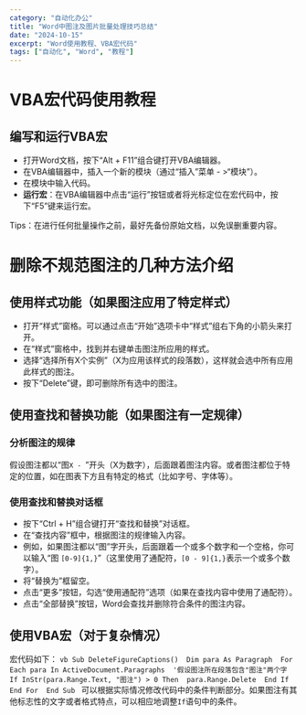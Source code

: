 ```yaml
---
category: "自动化办公"
title: "Word中图注及图片批量处理技巧总结"
date: "2024-10-15"
excerpt: "Word使用教程、VBA宏代码"
tags: ["自动化", "Word", "教程"]
---
```


# VBA宏代码使用教程

<Alert>

</Alert>

## 编写和运行VBA宏
- 打开Word文档，按下“Alt + F11”组合键打开VBA编辑器。
- 在VBA编辑器中，插入一个新的模块（通过“插入”菜单 - >“模块”）。
- 在模块中输入代码。
- **运行宏**：在VBA编辑器中点击“运行”按钮或者将光标定位在宏代码中，按下“F5”键来运行宏。

Tips：在进行任何批量操作之前，最好先备份原始文档，以免误删重要内容。

# 删除不规范图注的几种方法介绍
## 使用样式功能（如果图注应用了特定样式）
- 打开“样式”窗格。可以通过点击“开始”选项卡中“样式”组右下角的小箭头来打开。
- 在“样式”窗格中，找到并右键单击图注所应用的样式。
- 选择“选择所有X个实例”（X为应用该样式的段落数），这样就会选中所有应用此样式的图注。 
- 按下“Delete”键，即可删除所有选中的图注。

## 使用查找和替换功能（如果图注有一定规律）
### 分析图注的规律
假设图注都以“图`X - `”开头（X为数字），后面跟着图注内容。或者图注都位于特定的位置，如在图表下方且有特定的格式（比如字号、字体等）。
### 使用查找和替换对话框
- 按下“Ctrl + H”组合键打开“查找和替换”对话框。 
- 在“查找内容”框中，根据图注的规律输入内容。
- 例如，如果图注都以“图”字开头，后面跟着一个或多个数字和一个空格，你可以输入“图 `[0-9]{1,}`”（这里使用了通配符，`[0 - 9]{1,}`表示一个或多个数字）。 
- 将“替换为”框留空。 
- 点击“更多”按钮，勾选“使用通配符”选项（如果在查找内容中使用了通配符）。 
- 点击“全部替换”按钮，Word会查找并删除符合条件的图注内容。 

## 使用VBA宏（对于复杂情况）
宏代码如下：
    ```vb
    Sub DeleteFigureCaptions() 
    Dim para As Paragraph 
    For Each para In ActiveDocument.Paragraphs 
    '假设图注所在段落包含"图注"两个字 
    If InStr(para.Range.Text, "图注") > 0 Then 
    para.Range.Delete 
    End If 
    End For 
    End Sub
    ```
可以根据实际情况修改代码中的条件判断部分。如果图注有其他标志性的文字或者格式特点，可以相应地调整`If`语句中的条件。 

